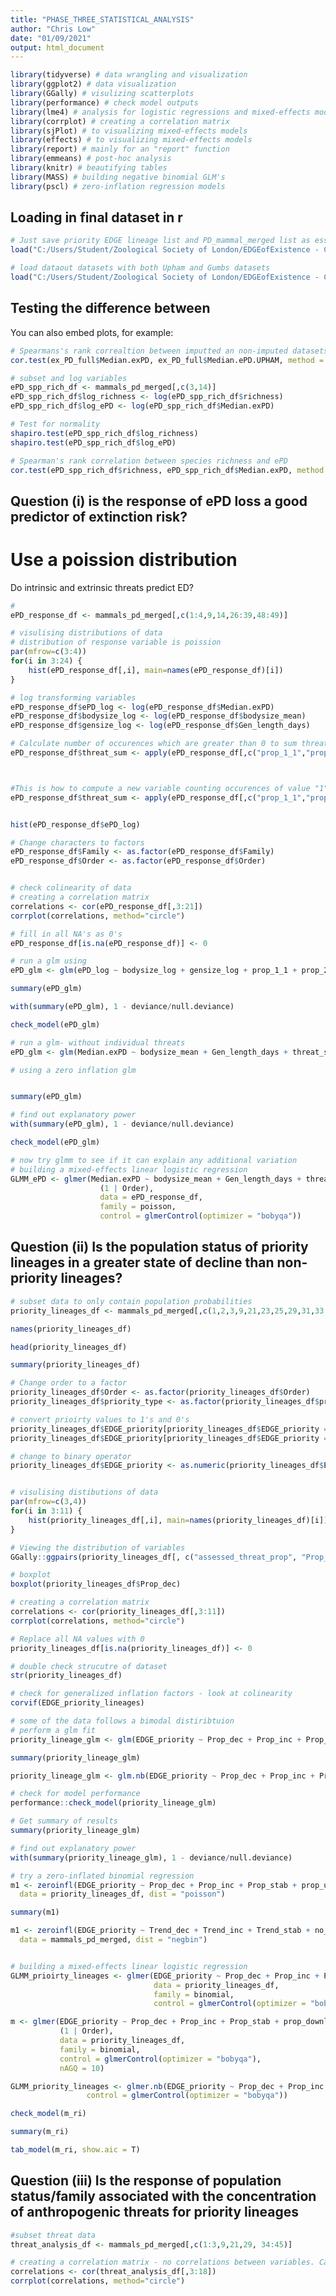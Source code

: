 ```yaml
---
title: "PHASE_THREE_STATISTICAL_ANALYSIS"
author: "Chris Low"
date: "01/09/2021"
output: html_document
---
```


```r

library(tidyverse) # data wrangling and visualization
library(ggplot2) # data visualization
library(GGally) # visulizing scatterplots
library(performance) # check model outputs
library(lme4) # analysis for logistic regressions and mixed-effects modelling
library(corrplot) # creating a correlation matrix
library(sjPlot) # to visualizing mixed-effects models
library(effects) # to visualizing mixed-effects models
library(report) # mainly for an "report" function
library(emmeans) # post-hoc analysis
library(knitr) # beautifying tables
library(MASS) # building negative binomial GLM's
library(pscl) # zero-inflation regression models
```

## Loading in final dataset in r

```r

# Just save priority EDGE lineage list and PD_mammal_merged list as essential for analysis: mammals_pd_merged, EDGE_priority_lineages, ePD_priority_lineages (final datasets so far!!!)
load("C:/Users/Student/Zoological Society of London/EDGEofExistence - Chris Low - EDGE lineages/Project II/Data and analysis/EDGE_families_and_scores/EDGE_LINEAGES_FOR_ANALYSIS.RData")

# load dataout datasets with both Upham and Gumbs datasets
load("C:/Users/Student/Zoological Society of London/EDGEofExistence - Chris Low - EDGE lineages/Project II/Data and analysis/Mammal phylogenies/ePD_scores_ALL.RData")

```

## Testing the difference between

You can also embed plots, for example:

```r

# Spearmans's rank correaltion between imputted an non-imputed datasets
cor.test(ex_PD_full$Median.exPD, ex_PD_full$Median.ePD.UPHAM, method = "spearman")

# subset and log variables
ePD_spp_rich_df <- mammals_pd_merged[,c(3,14)]
ePD_spp_rich_df$log_richness <- log(ePD_spp_rich_df$richness)
ePD_spp_rich_df$log_ePD <- log(ePD_spp_rich_df$Median.exPD)

# Test for normality
shapiro.test(ePD_spp_rich_df$log_richness)
shapiro.test(ePD_spp_rich_df$log_ePD)

# Spearman's rank correlation between species richness and ePD
cor.test(ePD_spp_rich_df$richness, ePD_spp_rich_df$Median.exPD, method = "spearman")


```
## Question (i) is the response of ePD loss a good predictor of extinction risk?
# Use a poission distribution

Do intrinsic and extrinsic threats predict ED?

```r

# 
ePD_response_df <- mammals_pd_merged[,c(1:4,9,14,26:39,48:49)]

# visulising distributions of data
# distribution of response variable is poission
par(mfrow=c(3:4))
for(i in 3:24) {
    hist(ePD_response_df[,i], main=names(ePD_response_df)[i])
}

# log transforming variables
ePD_response_df$ePD_log <- log(ePD_response_df$Median.exPD)
ePD_response_df$bodysize_log <- log(ePD_response_df$bodysize_mean)
ePD_response_df$gensize_log <- log(ePD_response_df$Gen_length_days)

# Calculate number of occurences which are greater than 0 to sum threat data
ePD_response_df$threat_sum <- apply(ePD_response_df[,c("prop_1_1","prop_2_2","prop_2_3","prop_5_1","prop_5_3","prop_8_1")], 1, function(x) length(which(x > 0)))



#This is how to compute a new variable counting occurences of value "1" in V1-V4. 
ePD_response_df$threat_sum <- apply(ePD_response_df[,c("prop_1_1","prop_2_2","prop_2_3","prop_5_1","prop_5_3","prop_8_1")], 1, function(x) length(which(x > 0)))


hist(ePD_response_df$ePD_log)

# Change characters to factors
ePD_response_df$Family <- as.factor(ePD_response_df$Family)
ePD_response_df$Order <- as.factor(ePD_response_df$Order)


# check colinearity of data
# creating a correlation matrix
correlations <- cor(ePD_response_df[,3:21])
corrplot(correlations, method="circle")

# fill in all NA's as 0's
ePD_response_df[is.na(ePD_response_df)] <- 0

# run a glm using 
ePD_glm <- glm(ePD_log ~ bodysize_log + gensize_log + prop_1_1 + prop_2_2 + prop_2_3 + prop_5_1 + prop_5_3 + prop_8_1, family = gaussian, data = ePD_response_df) 

summary(ePD_glm)

with(summary(ePD_glm), 1 - deviance/null.deviance)

check_model(ePD_glm)

# run a glm- without individual threats
ePD_glm <- glm(Median.exPD ~ bodysize_mean + Gen_length_days + threat_sum, family = "poisson", data = ePD_response_df) 

# using a zero inflation glm 


summary(ePD_glm)

# find out explanatory power
with(summary(ePD_glm), 1 - deviance/null.deviance)

check_model(ePD_glm)

# now try glmm to see if it can explain any additional variation
# building a mixed-effects linear logistic regression
GLMM_ePD <- glmer(Median.exPD ~ bodysize_mean + Gen_length_days + threat_sum + prop_1_1 + prop_2_2 + prop_2_3 + prop_5_1 + prop_5_3 + prop_8_1 + 
                    (1 | Order), 
                    data = ePD_response_df,
                    family = poisson,
                    control = glmerControl(optimizer = "bobyqa"))

```

## Question (ii) Is the population status of priority lineages in a greater state of decline than non-priority lineages?


```r

# subset data to only contain population probabilities
priority_lineages_df <- mammals_pd_merged[,c(1,2,3,9,21,23,25,29,31,33, 48:50)]

names(priority_lineages_df)

head(priority_lineages_df)

summary(priority_lineages_df)

# Change order to a factor
priority_lineages_df$Order <- as.factor(priority_lineages_df$Order)
priority_lineages_df$priority_type <- as.factor(priority_lineages_df$priority_type)

# convert prioirty values to 1's and 0's
priority_lineages_df$EDGE_priority[priority_lineages_df$EDGE_priority == "No"] <- 0
priority_lineages_df$EDGE_priority[priority_lineages_df$EDGE_priority == "Yes"] <- 1

# change to binary operator
priority_lineages_df$EDGE_priority <- as.numeric(priority_lineages_df$EDGE_priority)


# visulising distibutions of data
par(mfrow=c(3,4))
for(i in 3:11) {
    hist(priority_lineages_df[,i], main=names(priority_lineages_df)[i])
}

# Viewing the distribution of variables
GGally::ggpairs(priority_lineages_df[, c("assessed_threat_prop", "Prop_dec", "Prop_inc", "Prop_stab")])

# boxplot
boxplot(priority_lineages_df$Prop_dec)

# creating a correlation matrix
correlations <- cor(priority_lineages_df[,3:11])
corrplot(correlations, method="circle")

# Replace all NA values with 0
priority_lineages_df[is.na(priority_lineages_df)] <- 0

# double check strucutre of dataset
str(priority_lineages_df)

# check for generalized inflation factors - look at colinearity  
corvif(EDGE_priority_lineages)

# some of the data follows a bimodal distiribtuion
# perform a glm fit
priority_lineage_glm <- glm(EDGE_priority ~ Prop_dec + Prop_inc + Prop_stab + prop_uplisted + prop_downlisted + prop_stable, weights = wt, family = binomial("logit"), data = priority_lineages_df)

summary(priority_lineage_glm)

priority_lineage_glm <- glm.nb(EDGE_priority ~ Prop_dec + Prop_inc + Prop_stab + prop_uplisted + prop_downlisted + prop_stable, data = priority_lineages_df)

# check for model performance
performance::check_model(priority_lineage_glm)

# Get summary of results
summary(priority_lineage_glm)

# find out explanatory power
with(summary(priority_lineage_glm), 1 - deviance/null.deviance)

# try a zero-inflated binomial regression
m1 <- zeroinfl(EDGE_priority ~ Prop_dec + Prop_inc + Prop_stab + prop_uplisted + prop_downlisted + prop_stable | priority_type,
  data = priority_lineages_df, dist = "poisson")

summary(m1)

m1 <- zeroinfl(EDGE_priority ~ Trend_dec + Trend_inc + Trend_stab + no_stable + no_uplisted + no_downlisted | priority_type,
  data = mammals_pd_merged, dist = "negbin")


# building a mixed-effects linear logistic regression
GLMM_prioirty_lineages <- glmer(EDGE_priority ~ Prop_dec + Prop_inc + Prop_stab + prop_downlisted + prop_uplisted + prop_stable + (1 | Order), 
                                data = priority_lineages_df,
                                family = binomial,
                                control = glmerControl(optimizer = "bobyqa"))

m <- glmer(EDGE_priority ~ Prop_dec + Prop_inc + Prop_stab + prop_downlisted + prop_uplisted + prop_stable + 
           (1 | Order), 
           data = priority_lineages_df, 
           family = binomial, 
           control = glmerControl(optimizer = "bobyqa"),
           nAGQ = 10)

GLMM_priority_lineages <- glmer.nb(EDGE_priority ~ Prop_dec + Prop_inc + Prop_stab + prop_downlisted + prop_uplisted + prop_stable + (1 | Family/Order), data = priority_lineages_df, 
                 control = glmerControl(optimizer = "bobyqa"))

check_model(m_ri)

summary(m_ri)

tab_model(m_ri, show.aic = T)

```

## Question (iii) Is the response of population status/family associated with the concentration of anthropogenic threats for priority lineages

```r

#subset threat data
threat_analysis_df <- mammals_pd_merged[,c(1:3,9,21,29, 34:45)]

# creating a correlation matrix - no correlations between variables. Can therefore dismiss the assumption of non-independence
correlations <- cor(threat_analysis_df[,3:18])
corrplot(correlations, method="circle")

```
